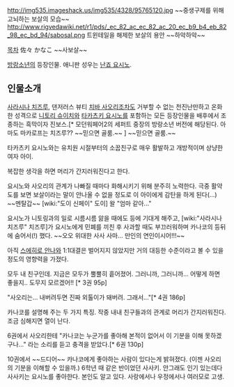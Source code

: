 http://img535.imageshack.us/img535/4328/95765120.jpg
~~중생구제를 위해 고뇌하는 보살의 모습~~
http://www.rigvedawiki.net/r1/pds/_ec_82_ac_ec_82_ac_20_ec_b9_b4_eb_82_98_ec_bd_94/sabosal.png
트윈테일을 해제한 보살의 용안 ~~하악하악~~

[[목차]]
佐々 かなこ ~~사보살~~

[[방랑소년]]의 등장인물. 애니판 성우는 [[난죠 요시노]].

== 인물소개 ==
[[사라시나 치즈루]], 댄저러스 뷰티 [[치바 사오리]]조차도 거부할 수 없는 천진난만하고 온화한 성격으로 [[니토리 슈이치]]와 [[타카츠키 요시노]]를 포함하는 모든 등장인물을 배후에서 조종하는 흑막이자 진보스.[* 모던워페어2의 세퍼트 중장의 방랑소년 버전에 해당된다. 아마도 마카로프는 치즈루?? ~~믿으면 골룸.~~ ] ~~믿으면 골룸.~~ 

타카츠키 요시노와는 유치원 시절부터의 소꿉친구로 매우 활발하고 개방적이며 상냥한 여자 아이.

복잡한 생각을 하면 머리가 간지러워진다고 한다. 

요시노와 사오리의 관계가 나빠질 때마다 화해시키기 위해 분주히 노력한다.
극중 활약도를 보면 보살이라는 말이 안나올 수 없을 정도로 이 아이에게 감탄을 하게 된다(...) ~~멘탈갑~~ [wiki:"도이 신페이" 도이] 왈 "엄마 같아..." 

요시노가 니토링과의 일로 시름시름 앓을 때에도 등에 기대게 해주고, [wiki:"사라시나 치즈루" 치즈루]가 요시노에게 민폐를 끼친 후 사과할 때도 부끄러워하며 카나코의 등뒤에 숨어서(!) 했다. ~~오오 위대한 사사 사마... 만인의 연인이시어!!!~~

아직 [[스에히로 안나]]와 1:1대결은 벌어지지 않았지만 거의 대등한 수준이라고 볼 수 있을 정도의 영향력을 가졌다.


모두 내 친구인데.
지금은 모두가 뿔뿔히 흩어졌어.
그러니까, 그러니까...
어떻게 하면 좋을지.. 도무지 모르겠어!! [* 3권 95p]

"사오리는... 내버려두면 진짜 외톨이가 돼버려. 그래서..."[* 4권 186p] 

카나코를 설명해 주는 두 가지 특징. 작중 내내 친구들과의 관계로 머리가 간지러워진다. 조금 심해지면 열이 난다.

6권에서 사오리한테 "카나코는 누군가를 좋아해 본적이 없어서 이 기분을 이해 못하겠구나..." 라는 소리를 듣고 충격을 받았다.[* 6권 130p]

10권에서 ~~드디어~~ 카나코에게 좋아하는 사람이 있다는게 밝혀졌다. (이젠 사오리의 기분을 이해할 수 있을까.) 6학년 때 같은 반이었던 사사키. 안그래도 인기 있는데다 사사키는 요시노를 좋아한다. 본인도 알고 있다. 사랑에서나 우정에서나 여러모로 고생.
